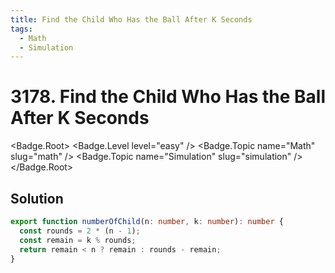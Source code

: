 ```yaml
---
title: Find the Child Who Has the Ball After K Seconds
tags:
  - Math
  - Simulation
---
```


# 3178. Find the Child Who Has the Ball After K Seconds

<Badge.Root>
  <Badge.Level level="easy" />
  <Badge.Topic name="Math" slug="math" />
  <Badge.Topic name="Simulation" slug="simulation" />
</Badge.Root>

## Solution

```typescript filename="solution.ts" copy
export function numberOfChild(n: number, k: number): number {
  const rounds = 2 * (n - 1);
  const remain = k % rounds;
  return remain < n ? remain : rounds - remain;
}
```

<ProblemLink
  codingSite="leetcode"
  href="https://leetcode.com/problems/find-the-child-who-has-the-ball-after-k-seconds"
  title="Find the Child Who Has the Ball After K Seconds"
/>
